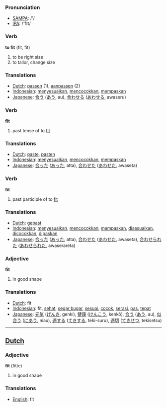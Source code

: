 === Pronunciation ===
*[[w:SAMPA|SAMPA]]: /'/
*[[w:IPA|IPA]]: /'fɪt/

=== Verb ===

'''to fit''' (fit, fit)

# to be right size
# to tailor, change size

=== Translations ===
*[[Dutch]]: [[passen]] (1), [[aanpassen]] (2)
*[[Indonesian]]: [[sesuai|menyesuaikan]], [[cocok|mencocokkan]], [[pas|mempaskan]]
*[[Japanese]]: [[合う]] ([[あう]], au), [[合わせる]] ([[あわせる]], awaseru)

=== Verb ===

'''fit'''

# past tense of to [[fit]]

=== Translations ===
*[[Dutch]]: [[paste]], [[pasten]]
*[[Indonesian]]: [[sesuai|menyesuaikan]], [[cocok|mencocokkan]], [[pas|mempaskan]]
*[[Japanese]]: [[合った]] ([[あった]], atta), [[合わせた]] ([[あわせた]], awaseta)

=== Verb ===

'''fit'''

# past participle of to [[fit]]

=== Translations ===
*[[Dutch]]: [[gepast]]
*[[Indonesian]]: [[sesuai|menyesuaikan]], [[cocok|mencocokkan]], [[pas|mempaskan]], [[sesuai|disesuaikan]], [[cocok|dicocokkan]], [[pas|dipaskan]]
*[[Japanese]]: [[合った]] ([[あった]], atta), [[合わせた]] ([[あわせた]], awaseta), [[合わせられた]] ([[あわせられた]], awaserareta)

=== Adjective ===

'''fit'''

# in good shape

=== Translations ===
*[[Dutch]]: fit
*[[Indonesian]]: fit, [[sehat]], [[segar bugar]], [[sesuai]], [[cocok]], [[serasi]], [[pas]], [[tepat]]
*[[Japanese]]: [[元気]] ([[げんき]], genki), [[健康]] ([[けんこう]], kenkō), [[合う]] ([[あう]], au), [[似合う]] ([[にあう]], niau), [[適する]] ([[てきする]], teki-suru), [[適切]] ([[てきせつ]], tekisetsu)

----

==[[Dutch]]==

=== Adjective ===

'''fit''' (fitte)

# in good shape

=== Translations ===
*[[English]]: fit
